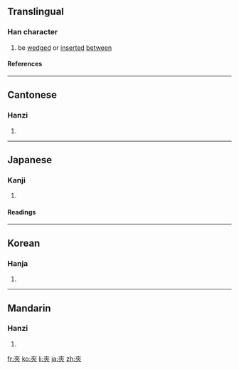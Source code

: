 {{see|夹}}

==Translingual==
===Han character===
{{Han char|rn=37|rad=大|as=04|sn=7|four=4003<sub>8</sub>|canj=大人人 (KOO)}}
# be [[wedge]]d or [[insert]]ed [[between]]
====References====
{{Han ref|kx=0250.100|dkj=05867|dj=0509.200|hdz=10529.180|uh=593E|ud=22846|bh=A7A8|bd=42920}}
----
==Cantonese==
===Hanzi===
{{yue-hanzi|jyut=|y=gaap3}}
# {{defn|Cantonese}}
----
==Japanese==
===Kanji===
{{ja-kanji|grade=|rs=大04}}
# {{defn|Japanese}} 
====Readings====
{{ja-readings|on=[[こう]] (kō), [[きょう]] (kyō)|kun=[[はさむ]] (hasamu)}}
----
==Korean==
===Hanja===
{{ko-hanja|hangeul=협|rv=hyeop|mr=hyŏp}}
# {{defn|Korean}}
----
==Mandarin==
===Hanzi===
{{cmn-hanzi|sim=夹|pin=[[jiā]] ([[jia1]])|wg=chia<sup>1</sup>}}
# {{defn|Mandarin}}

[[fr:夾]]
[[ko:夾]]
[[li:夾]]
[[ja:夾]]
[[zh:夾]]
